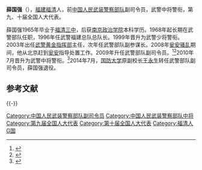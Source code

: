 '''薛国强'''（{{bd|1951年|5月}}），[[福建|福建]][[福清|福清]]人，前[[中国人民武装警察部队|中国人民武装警察部队]]副司令员，武警中将警衔，第九、十届全国人大代表。

薛国强1965年毕业于[[福清三中|福清三中]]，后获[[南京政治学院|南京政治学院]]本科学历。1968年起长期在武警部队任职，1996年任武警福建总队总队长。1999年晋升为武警少将警衔。2003年出任[[武警黄金指挥部|武警黄金指挥部]]主任，次年任武警部队副参谋长。2008年[[瓮安骚乱|瓮安骚乱]]期间，他从北京赶到[[瓮安|瓮安]]指导处置工作。2009年升任武警部队副司令员。<ref>{{cite web|url=http://news.sina.com.cn/c/2009-02-10/050515136428s.shtml|title=薛国强升任武警部队副司令员|publisher=新浪|accessdate=2011-01-02|archive-date=2009-02-13|archive-url=https://web.archive.org/web/20090213114208/http://news.sina.com.cn/c/2009-02-10/050515136428s.shtml|dead-url=no}}</ref><ref>{{cite web|url=http://www.top100zx.cn/DetailArticle.aspx?id=5624|title=福清三中校友薛国强将军回母校视察观访|publisher=中国百强中学网}}{{dead link|date=2018年4月 |bot=InternetArchiveBot |fix-attempted=yes }}</ref>2010年7月晋升为武警中将警衔。<ref>{{cite web|url=http://www.zaobao.com/wencui/2010/08/hongkong100809d.shtml|title=中国新晋陞21名中将 多为专家学者型将领|publisher=联合早报|accessdate=2011-01-02|archive-date=2010-08-11|archive-url=https://web.archive.org/web/20100811091148/http://zaobao.com/wencui/2010/08/hongkong100809d.shtml|dead-url=no}}</ref>2014年7月，[[国防大学|国防大学]]原副校长[[王永生|王永生]]转任武警部队副司令员，薛国强退役。

==参考文献==
{{Reflist}}

{{-}}
{{中国军事人物小作品}}

{{DEFAULTSORT:Xue薛}}
[[Category:中国人民武装警察部队副司令员|Category:中国人民武装警察部队副司令员]]
[[Category:中国人民武装警察部队中将|Category:中国人民武装警察部队中将]]
[[Category:第九届全国人大代表|Category:第九届全国人大代表]]
[[Category:第十届全国人大代表|Category:第十届全国人大代表]]
[[Category:福清人|Category:福清人]]
[[Category:薛姓|G国]]